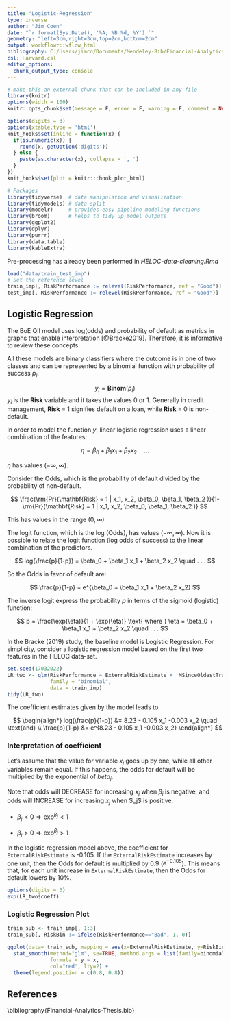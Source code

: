 ```yaml
---
title: "Logistic-Regression"
type: inverse
author: "Jim Coen"
date: "`r format(Sys.Date(), '%A, %B %d, %Y') `"
geometry: "left=3cm,right=3cm,top=2cm,bottom=2cm"
output: workflowr::wflow_html
bibliography: C:/Users/jimco/Documents/Mendeley-Bib/Financial-Analytics-Thesis.bib
csl: Harvard.csl
editor_options:
  chunk_output_type: console
---
```


```r
# make this an external chunk that can be included in any file
library(knitr)
options(width = 100)
knitr::opts_chunk$set(message = F, error = F, warning = F, comment = NA, fig.align = 'center', dpi = 100, tidy = F, cache.path = '.cache/', fig.path = 'fig/')

options(digits = 3)
options(xtable.type = 'html')
knit_hooks$set(inline = function(x) {
  if(is.numeric(x)) {
    round(x, getOption('digits'))
  } else {
    paste(as.character(x), collapse = ', ')
  }
})
knit_hooks$set(plot = knitr:::hook_plot_html)
```


```r

# Packages
library(tidyverse)  # data manipulation and visualization
library(tidymodels) # data split
library(modelr)     # provides easy pipeline modeling functions
library(broom)      # helps to tidy up model outputs
library(ggplot2)
library(dplyr)
library(purrr)
library(data.table)
library(kableExtra)

```

Pre-processing has already been performed in *HELOC-data-cleaning.Rmd*

```r
load("data/train_test_imp")
# Set the reference level
train_imp[, RiskPerformance := relevel(RiskPerformance, ref = "Good")]
test_imp[, RiskPerformance := relevel(RiskPerformance, ref = "Good")]
```

## Logistic Regression

The BoE QII model uses log(odds) and probability of default as metrics in graphs that enable interpretation [@Bracke2019]. Therefore, it is informative to review these concepts.

All these models are binary classifiers where the outcome is in one of two classes and can be represented by a binomial function with probability of success $p_i$.

$$ y_i = \mathbf{Binom}(p_i)$$ 
$y_i$ is the **Risk** variable and it takes the values 0 or 1. Generally in credit management, **Risk** = 1 signifies default on a loan, while **Risk** = 0 is non-default.

In order to model the function $y$, linear logistic regression uses a linear combination of the features:

$$
\eta = \beta_0 + \beta_1 x_1 + \beta_2 x_2 \quad . . . 
$$

$\eta$ has values $(-\infty,\infty)$.

Consider the Odds, which is the probability of default divided by the probability of non-default.

$$
\frac{\rm{Pr}(\mathbf{Risk} = 1 | x_1, x_2, \beta_0, \beta_1, \beta_2 )}{1-\rm{Pr}(\mathbf{Risk} = 1 | x_1, x_2, \beta_0, \beta_1, \beta_2 )}
$$

This has values in the range $(0,\infty)$

The logit function, which is the log (Odds), has values $(-\infty,\infty)$. Now it is possible to relate the logit function (log odds of success) to the linear combination of the predictors.

$$
log(\frac{p}{1-p}) = \beta_0 + \beta_1 x_1 + \beta_2 x_2 \quad . . . 
$$

So the Odds in favor of default are:

$$
\frac{p}{1-p} = e^{\beta_0 + \beta_1 x_1 + \beta_2 x_2}  
$$

The inverse logit express the probability $p$ in terms of the sigmoid (logistic) function:

$$
p = \frac{\exp(\eta)}{1 + \exp(\eta)} \text{  where  } \eta = \beta_0 + \beta_1 x_1 + \beta_2 x_2 \quad . . . 
$$

In the Bracke (2019) study, the baseline model is Logistic Regression. For simplicity, consider a logistic regression model based on the first two features in the HELOC data-set.

```r
set.seed(17032022)
LR_two <- glm(RiskPerformance ~ ExternalRiskEstimate +  MSinceOldestTradeOpen,
              family = "binomial", 
              data = train_imp)
tidy(LR_two)
```

The coefficient estimates given by the model leads to

$$
\begin{align*}
log(\frac{p}{1-p}) &= 8.23 - 0.105 x_1 -0.003 x_2 \quad \text{and} \\
\frac{p}{1-p} &= e^{8.23 - 0.105 x_1 -0.003 x_2}
\end{align*}
$$

### **Interpretation of coefficient**

Let's assume that the value for variable $x_j$ goes up by one, while all other variables remain equal. If this happens, the odds for default will be multiplied by the exponential of $beta_j$.

Note that odds will DECREASE for increasing $x_j$ when $\beta_j$ is negative, and odds will INCREASE for increasing $x_j$ when \$\beta\_j\$ is positive.

-   $\beta_j < 0 \Rightarrow \exp^{\beta_j} < 1$

-   $\beta_j > 0 \Rightarrow \exp^{\beta_j} > 1$

In the logistic regression model above, the coefficient for `ExternalRiskEstimate` is -0.105. If the `ExternalRiskEstimate` increases by one unit, then the Odds for default is multiplied by 0.9 ($e^{-0.105}$). This means that, for each unit increase in `ExternalRiskEstimate`, then the Odds for default lowers by 10%.

```r
options(digits = 3)
exp(LR_two$coeff)
```

### Logistic Regression Plot

```r
train_sub <- train_imp[, 1:3]
train_sub[, RiskBin := ifelse(RiskPerformance=="Bad", 1, 0)]

ggplot(data= train_sub, mapping = aes(x=ExternalRiskEstimate, y=RiskBin)) + geom_point(alpha=0.5, color = "darkblue") +
  stat_smooth(method="glm", se=TRUE, method.args = list(family=binomial),
              formula = y ~ x,
              col="red", lty=2) + 
  theme(legend.position = c(0.8, 0.8))
```

## References

\\bibliography{Financial-Analytics-Thesis.bib}

